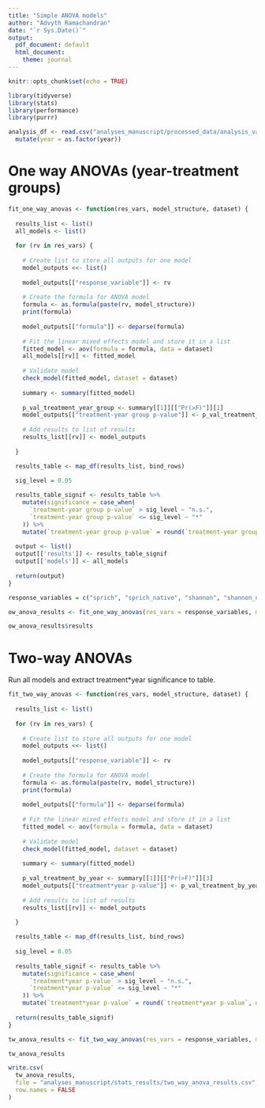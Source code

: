 ```yaml
---
title: "Simple ANOVA models"
author: "Advyth Ramachandran"
date: "`r Sys.Date()`"
output:
  pdf_document: default
  html_document:
    theme: journal
---
```


```r
knitr::opts_chunk$set(echo = TRUE)
```

```r
library(tidyverse)
library(stats)
library(performance)
library(purrr)
```

```r
analysis_df <- read.csv("analyses_manuscript/processed_data/analysis_variables.csv") %>%
  mutate(year = as.factor(year))
```

# One way ANOVAs (year-treatment groups)

```r
fit_one_way_anovas <- function(res_vars, model_structure, dataset) {
  
  results_list <- list()
  all_models <- list()
    
  for (rv in res_vars) {
  
    # Create list to store all outputs for one model
    model_outputs <<- list()
    
    model_outputs[["response_variable"]] <- rv
  
    # Create the formula for ANOVA model
    formula <- as.formula(paste(rv, model_structure))
    print(formula)
    
    model_outputs[["formula"]] <- deparse(formula)
    
    # Fit the linear mixed effects model and store it in a list
    fitted_model <- aov(formula = formula, data = dataset)
    all_models[[rv]] <- fitted_model
    
    # Validate model
    check_model(fitted_model, dataset = dataset)
    
    summary <- summary(fitted_model)
    
    p_val_treatment_year_group <- summary[[1]][["Pr(>F)"]][1]
    model_outputs[["treatment-year group p-value"]] <- p_val_treatment_year_group
    
    # Add results to list of results
    results_list[[rv]] <- model_outputs
    
  }

  results_table <- map_df(results_list, bind_rows)
  
  sig_level = 0.05

  results_table_signif <- results_table %>%
    mutate(significance = case_when(
      `treatment-year group p-value` > sig_level ~ "n.s.",
      `treatment-year group p-value` <= sig_level ~ "*"
    )) %>%
    mutate(`treatment-year group p-value` = round(`treatment-year group p-value`, digits = 5))
  
  output <- list()
  output[['results']] <- results_table_signif
  output[['models']] <- all_models 
  
  return(output)
}
```

```r
response_variables = c("sprich", "sprich_native", "shannon", "shannon_native", "exotic_forb", "native_forb")

ow_anova_results <- fit_one_way_anovas(res_vars = response_variables, model_structure = "~ year_treatment", dataset = analysis_df)

ow_anova_results$results
```


# Two-way ANOVAs

Run all models and extract treatment*year significance to table.

```r
fit_two_way_anovas <- function(res_vars, model_structure, dataset) {
  
  results_list <- list()
    
  for (rv in res_vars) {
  
    # Create list to store all outputs for one model
    model_outputs <<- list()
    
    model_outputs[["response_variable"]] <- rv
  
    # Create the formula for ANOVA model
    formula <- as.formula(paste(rv, model_structure))
    print(formula)
    
    model_outputs[["formula"]] <- deparse(formula)
    
    # Fit the linear mixed effects model and store it in a list
    fitted_model <- aov(formula = formula, data = dataset)
    
    # Validate model
    check_model(fitted_model, dataset = dataset)
    
    summary <- summary(fitted_model)
    
    p_val_treatment_by_year <- summary[[1]][["Pr(>F)"]][3]
    model_outputs[["treatment*year p-value"]] <- p_val_treatment_by_year
    
    # Add results to list of results
    results_list[[rv]] <- model_outputs
    
  }

  results_table <- map_df(results_list, bind_rows)
  
  sig_level = 0.05
  
  results_table_signif <- results_table %>%
    mutate(significance = case_when(
      `treatment*year p-value` > sig_level ~ "n.s.",
      `treatment*year p-value` <= sig_level ~ "*"
    )) %>%
    mutate(`treatment*year p-value` = round(`treatment*year p-value`, digits = 5))
  
  return(results_table_signif)
}
```

```r
tw_anova_results <- fit_two_way_anovas(res_vars = response_variables, model_structure = "~ treatment*year", dataset = analysis_df)

tw_anova_results
```

```r
write.csv(
  tw_anova_results,
  file = "analyses_manuscript/stats_results/two_way_anova_results.csv",
  row.names = FALSE
)
```



